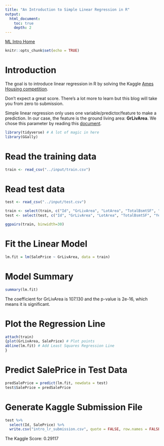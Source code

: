 ```yaml
---
title: "An Introduction to Simple Linear Regression in R"
output:
  html_document:
    toc: true
    depth: 2    
---
```

[ML Intro Home](../index.html)

```r
knitr::opts_chunk$set(echo = TRUE)
```

# Introduction

The goal is to introduce linear regression in R by solving the Kaggle [Ames Housing competition](https://www.kaggle.com/c/house-prices-advanced-regression-techniques).

Don't expect a great score.  There's a lot more to learn but this blog will take you from zero to submission.

Simple linear regression only uses one variable/predictor/feature to make a prediction.  In our case, the feature is the ground living area: **GrLivArea**.  We chose this parameter by reading this [document](http://jse.amstat.org/v19n3/decock.pdf).

```r
library(tidyverse) # A lot of magic in here
library(GGally)
```


# Read the training data

```r
train <- read_csv("../input/train.csv")
```

# Read test data

```r
test <- read_csv("../input/test.csv")
```

```r
train <- select(train, c("Id", "GrLivArea", "LotArea", "TotalBsmtSF", "YearBuilt", "SalePrice")) # Tidyverse
test <- select(test, c("Id", "GrLivArea", "LotArea", "TotalBsmtSF", "YearBuilt")) # Tidyverse
```

```r
ggpairs(train, binwidth=30)
```

# Fit the Linear Model

```r
lm.fit = lm(SalePrice ~ GrLivArea, data = train)
```

# Model Summary

```r
summary(lm.fit)
```
The coefficient for GrLivArea is 107.130 and the p-value is 2e-16, which means it is significant.  

# Plot the Regression Line

```r
attach(train)
{plot(GrLivArea, SalePrice) # Plot points
abline(lm.fit) # Add Least Squares Regression Line
}
```

# Predict SalePrice in Test Data
```r
predSalePrice = predict(lm.fit, newdata = test)
test$SalePrice = predSalePrice
```


# Generate Kaggle Submission File

```r
test %>% 
  select(Id, SalePrice) %>%
  write.csv("intro_lr_submission.csv", quote = FALSE, row.names = FALSE)
```

The Kaggle Score: 0.29117
